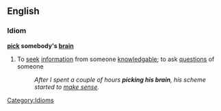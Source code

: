 ==English==
===Idiom===
'''[[pick]] somebody's [[brain]]'''

#To [[seek]] [[information]] from someone [[knowledgable]]; to ask [[question]]s of someone
#:''After I spent a couple of hours '''picking his brain''', his scheme started to [[make sense]].''
[[Category:Idioms]]